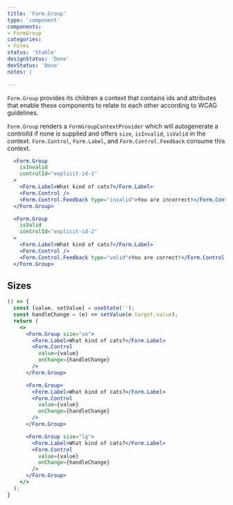 ```yaml
---
title: 'Form.Group'
type: 'component'
components:
- FormGroup
categories:
- Forms
status: 'Stable'
designStatus: 'Done'
devStatus: 'Done'
notes: |

---
```


`Form.Group` provides its children a context that contains ids and attributes
that enable these components to relate to each other according to WCAG guidelines.

`Form.Group` renders a `FormGroupContextProvider` which will autogenerate a
controlId if none is supplied and offers `size`, `isInvalid`, `isValid` in the
context. `Form.Control`, `Form.Label`, and `Form.Control.Feedback` consume this context.


```jsx live=true
  <Form.Group
    isInvalid
    controlId="explicit-id-1"
  >
    <Form.Label>What kind of cats?</Form.Label>
    <Form.Control />
    <Form.Control.Feedback type="invalid">You are incorrect!</Form.Control.Feedback>
  </Form.Group>
```

```jsx live=true
  <Form.Group
    isValid
    controlId="explicit-id-2"
  >
    <Form.Label>What kind of cats?</Form.Label>
    <Form.Control />
    <Form.Control.Feedback type="valid">You are correct!</Form.Control.Feedback>
  </Form.Group>
```

## Sizes

```jsx live=true
() => {
  const [value, setValue] = useState('');
  const handleChange = (e) => setValue(e.target.value);
  return (
    <>
      <Form.Group size="sm">
        <Form.Label>What kind of cats?</Form.Label>
        <Form.Control
          value={value}
          onChange={handleChange}
        />
      </Form.Group>

      <Form.Group>
        <Form.Label>What kind of cats?</Form.Label>
        <Form.Control
          value={value}
          onChange={handleChange}
        />
      </Form.Group>

      <Form.Group size="lg">
        <Form.Label>What kind of cats?</Form.Label>
        <Form.Control
          value={value}
          onChange={handleChange}
        />
      </Form.Group>
    </>
  );
}
```
